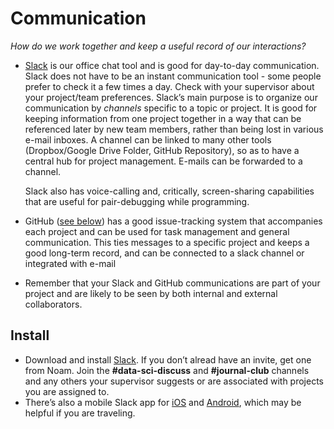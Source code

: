 # Communication

*How do we work together and keep a useful record of our interactions?*

-   [Slack](https://eha.slack.com/) is our office chat tool and is good for
    day-to-day communication. Slack does not have to be an instant communication
    tool - some people prefer to check it a few times a day. Check with your
    supervisor about your project/team preferences. Slack's main purpose is to
    organize our communication by *channels* specific to a topic or project. It
    is good for keeping information from one project together in a way that can
    be referenced later by new team members, rather than being lost in various
    e-mail inboxes. A channel can be linked to many other tools (Dropbox/Google
    Drive Folder, GitHub Repository), so as to have a central hub for project
    management. E-mails can be forwarded to a channel.

    Slack also has voice-calling and, critically, screen-sharing capabilities
    that are useful for pair-debugging while programming.

-   GitHub ([see below](#version-control-and-collaboration)) has a good
    issue-tracking system that accompanies each project and can be used for task
    management and general communication. This ties messages to a specific
    project and keeps a good long-term record, and can be connected to a slack
    channel or integrated with e-mail
-   Remember that your Slack and GitHub communications are part of your project
    and are likely to be seen by both internal and external collaborators.

## Install

-   Download and install [Slack](https://slack.com/downloads/osx). If you don't
    alread have an invite, get one from Noam. Join the **\#data-sci-discuss**
    and **\#journal-club** channels and any others your
    supervisor suggests or are associated with projects you are assigned to.
-   There's also a mobile Slack app for
    [iOS](https://itunes.apple.com/us/app/slack-team-communication/id618783545?mt=8)
    and
    [Android](https://play.google.com/store/apps/details?id=com.Slack&hl=en),
    which may be helpful if you are traveling.
